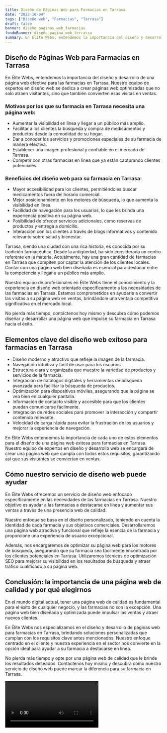 ```yaml
---
title: Diseño de Páginas Web para Farmacias en Tarrasa
date: "2023-10-04"
tags: ["Diseño web", "Farmacias", "Tarrasa"]
draft: false
banner: diseño_paginas_web_farmacias
fondoBanner: diseño_pagina_web_terrassa
summary: En Élite Webs, entendemos la importancia del diseño y desarrollo de una página web efectiva para las farmacias en Tarrasa. Nuestro equipo de expertos en diseño web se dedica a crear páginas web optimizadas que no solo atraen visitantes, sino que también convierten esas visitas en ventas.
---
```



## Diseño de Páginas Web para Farmacias en Tarrasa

En Élite Webs, entendemos la importancia del diseño y desarrollo de una página web efectiva para las farmacias en Tarrasa. Nuestro equipo de expertos en diseño web se dedica a crear páginas web optimizadas que no solo atraen visitantes, sino que también convierten esas visitas en ventas.

### Motivos por los que su farmacia en Tarrasa necesita una página web:

- Aumentar la visibilidad en línea y llegar a un público más amplio.
- Facilitar a los clientes la búsqueda y compra de medicamentos y productos desde la comodidad de su hogar.
- Dar a conocer los servicios y promociones especiales de su farmacia de manera efectiva.
- Establecer una imagen profesional y confiable en el mercado de Tarrasa.
- Competir con otras farmacias en línea que ya están capturando clientes potenciales.

### Beneficios del diseño web para su farmacia en Tarrasa:

- Mayor accesibilidad para los clientes, permitiéndoles buscar medicamentos fuera del horario comercial.
- Mejor posicionamiento en los motores de búsqueda, lo que aumenta la visibilidad en línea.
- Facilidad de navegación para los usuarios, lo que les brinda una experiencia positiva en su página web.
- Posibilidad de ofrecer servicios adicionales, como reservas de productos y entrega a domicilio.
- Interacción con los clientes a través de blogs informativos y contenido relevante sobre salud y bienestar.

Tarrasa, siendo una ciudad con una rica historia, es conocida por su tradición farmacéutica. Desde la antigüedad, ha sido considerada un centro referente en la materia. Actualmente, hay una gran cantidad de farmacias en Tarrasa que compiten por captar la atención de los clientes locales. Contar con una página web bien diseñada es esencial para destacar entre la competencia y llegar a un público más amplio.

Nuestro equipo de profesionales en Élite Webs tiene el conocimiento y la experiencia en diseño web orientado específicamente a las necesidades de las farmacias en Tarrasa. Estamos comprometidos en ayudarle a convertir las visitas a su página web en ventas, brindándole una ventaja competitiva significativa en el mercado local.

No pierda más tiempo, contáctenos hoy mismo y descubra cómo podemos diseñar y desarrollar una página web que impulse su farmacia en Tarrasa hacia el éxito.

<GifSeo />

<Cta />

## Elementos clave del diseño web exitoso para farmacias en Tarrasa

- Diseño moderno y atractivo que refleje la imagen de la farmacia.
- Navegación intuitiva y fácil de usar para los usuarios.
- Estructura clara y organizada que muestre la variedad de productos y servicios de la farmacia.
- Integración de catálogos digitales y herramientas de búsqueda avanzada para facilitar la búsqueda de productos.
- Optimización para dispositivos móviles, asegurando que la página se vea bien en cualquier pantalla.
- Información de contacto visible y accesible para que los clientes puedan comunicarse fácilmente.
- Integración de redes sociales para promover la interacción y compartir contenido relevante.
- Velocidad de carga rápida para evitar la frustración de los usuarios y mejorar la experiencia de navegación.

En Élite Webs entendemos la importancia de cada uno de estos elementos para el diseño de una página web exitosa para farmacias en Tarrasa. Nuestro equipo de expertos en diseño y desarrollo web se encargará de crear una página web que cumpla con todos estos requisitos, garantizando así que sus visitantes se conviertan en ventas.

## Cómo nuestro servicio de diseño web puede ayudar

En Élite Webs ofrecemos un servicio de diseño web enfocado específicamente en las necesidades de las farmacias en Tarrasa. Nuestro objetivo es ayudar a las farmacias a destacarse en línea y aumentar sus ventas a través de una presencia web de calidad.

Nuestro enfoque se basa en el diseño personalizado, teniendo en cuenta la identidad de cada farmacia y sus objetivos comerciales. Desarrollaremos una página web atractiva y funcional que refleje la esencia de la farmacia y proporcione una experiencia de usuario excepcional.

Además, nos encargaremos de optimizar su página web para los motores de búsqueda, asegurando que su farmacia sea fácilmente encontrada por los clientes potenciales en Tarrasa. Utilizaremos técnicas de optimización SEO para mejorar su visibilidad en los resultados de búsqueda y atraer tráfico cualificado a su página web.

## Conclusión: la importancia de una página web de calidad y por qué elegirnos

En el mundo digital actual, tener una página web de calidad es fundamental para el éxito de cualquier negocio, y las farmacias no son la excepción. Una página web bien diseñada y optimizada puede impulsar las ventas y atraer nuevos clientes.

En Élite Webs nos especializamos en el diseño y desarrollo de páginas web para farmacias en Tarrasa, brindando soluciones personalizadas que cumplan con los requisitos clave antes mencionados. Nuestro enfoque centrado en el cliente y nuestra experiencia en el sector nos convierte en la opción ideal para ayudar a su farmacia a destacarse en línea.

No pierda más tiempo y opte por una página web de calidad que le brinde los resultados deseados. Contáctenos hoy mismo y descubra cómo nuestro servicio de diseño web puede marcar la diferencia para su farmacia en Tarrasa.

<Video />

<CtaBot job="Farmacias" city="Tarrasa" />

<Gmaps query="Tarrasa+españa+maps" />
